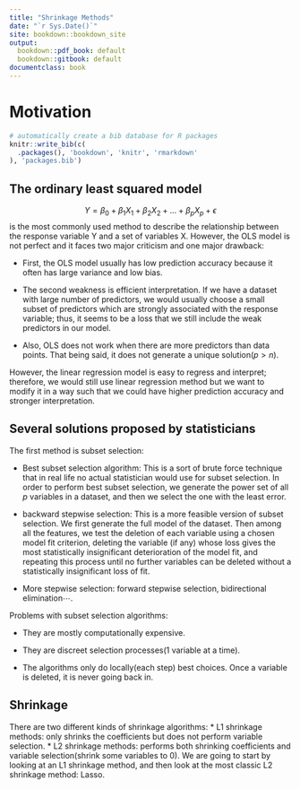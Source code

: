 ```yaml
---
title: "Shrinkage Methods"
date: "`r Sys.Date()`"
site: bookdown::bookdown_site
output: 
  bookdown::pdf_book: default
  bookdown::gitbook: default
documentclass: book
---
```

# Motivation
```r
# automatically create a bib database for R packages
knitr::write_bib(c(
  .packages(), 'bookdown', 'knitr', 'rmarkdown'
), 'packages.bib')
```

## The ordinary least squared model 
$$Y = \beta_0+\beta_1X_1+\beta_2X_2+...+\beta_pX_p+\epsilon$$
is the most commonly used method to describe the relationship between the response variable Y and a set of variables X. However, the OLS model is not perfect and it faces two major criticism and one major drawback:

 * First, the OLS model usually has low prediction accuracy because it often has large variance and low bias.
 
 * The second weakness is efficient interpretation. If we have a dataset with large number of predictors, we would usually choose a small subset of predictors which are strongly associated with the response variable; thus, it seems to be a loss that we still include the weak predictors in our model.
 
 * Also, OLS does not work when there are more predictors than data points. That being said, it does not generate a unique solution($p > n$).
 
However, the linear regression model is easy to regress and interpret; therefore, we would still use linear regression method but we want to modify it in a way such that we could have higher prediction accuracy and stronger interpretation.

## Several solutions proposed by statisticians 
The first method is subset selection:
  
  * Best subset selection algorithm: This is a sort of brute force technique that in real life no actual statistician would use for subset selection. In order to perform best subset selection, we generate the power set of all $p$ variables in a dataset, and then we select the one with the least error.
    
  * backward stepwise selection: This is a more feasible version of subset selection. We first generate the full model of the dataset. Then among all the features, we test the deletion of each variable using a chosen model fit criterion, deleting the variable (if any) whose loss gives the most statistically insignificant deterioration of the model fit, and repeating this process until no further variables can be deleted without a statistically insignificant loss of fit.
    
  * More stepwise selection: forward stepwise selection, bidirectional elimination$\cdots$.
    
Problems with subset selection algorithms:

  * They are mostly computationally expensive.
  
  * They are discreet selection processes(1 variable at a time).
  
  * The algorithms only do locally(each step) best choices. Once a variable is deleted, it is never going back in.
  
## Shrinkage
  There are two different kinds of shrinkage algorithms:
  * L1 shrinkage methods: only shrinks the coefficients but does not perform variable selection.
  * L2 shrinkage methods: performs both shrinking coefficients and variable selection(shrink some variables to 0).
  We are going to start by looking at an L1 shrinkage method, and then look at the most classic L2 shrinkage method: Lasso.